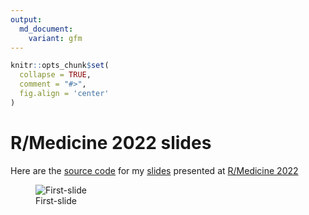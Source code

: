 ```yaml
---
output:
  md_document:
    variant: gfm
---
```


```r
knitr::opts_chunk$set(
  collapse = TRUE,
  comment = "#>",
  fig.align = 'center'
)
```

# R/Medicine 2022 slides

Here are the [source code]((https://github.com/JauntyJJS/RMedicine2022)) for my [slides](jauntyjjs.github.io/rmedicine2022/) presented at [R/Medicine 2022](https://events.linuxfoundation.org/r-medicine/)

![First-slide](share-card.png)
